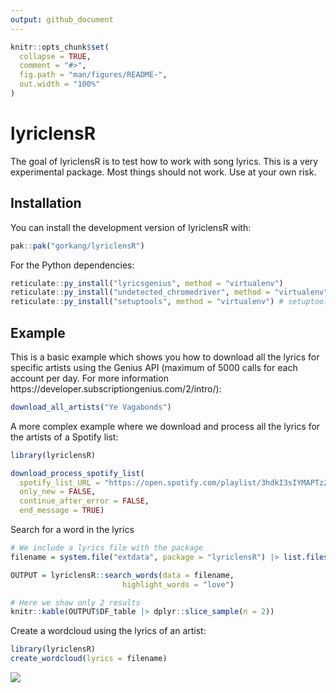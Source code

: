```yaml
---
output: github_document
---
```


<!-- README.md is generated from README.Rmd. Please edit that file -->

```r
knitr::opts_chunk$set(
  collapse = TRUE,
  comment = "#>",
  fig.path = "man/figures/README-",
  out.width = "100%"
)
```

# lyriclensR

<!-- badges: start -->
<!-- badges: end -->

The goal of lyriclensR is to test how to work with song lyrics. This is a very experimental package. Most things should not work. Use at your own risk.  

## Installation

You can install the development version of lyriclensR with:  

``` r
pak::pak("gorkang/lyriclensR")
```

For the Python dependencies:  

``` r
reticulate::py_install("lyricsgenius", method = "virtualenv")
reticulate::py_install("undetected_chromedriver", method = "virtualenv")
reticulate::py_install("setuptools", method = "virtualenv") # setuptools includes distutils
``` 

## Example

This is a basic example which shows you how to download all the lyrics for specific artists using the Genius API (maximum of 5000 calls for each account per day. For more information https://developer.subscriptiongenius.com/2/intro/):


```r
download_all_artists("Ye Vagabonds")
```

A more complex example where we download and process all the lyrics for the artists of a Spotify list:

```r
library(lyriclensR)

download_process_spotify_list(
  spotify_list_URL = "https://open.spotify.com/playlist/3hdkI3sIYMAPTz2aXNgXt4",
  only_new = FALSE,
  continue_after_error = FALSE,
  end_message = TRUE)

```

Search for a word in the lyrics

```r
# We include a lyrics file with the package
filename = system.file("extdata", package = "lyriclensR") |> list.files(full.names = TRUE)

OUTPUT = lyriclensR::search_words(data = filename, 
                         highlight_words = "love")

# Here we show only 2 results
knitr::kable(OUTPUT$DF_table |> dplyr::slice_sample(n = 2))
```


Create a wordcloud using the lyrics of an artist: 

```r
library(lyriclensR)
create_wordcloud(lyrics = filename)
```
![](man/figures/wordcloud.png)
